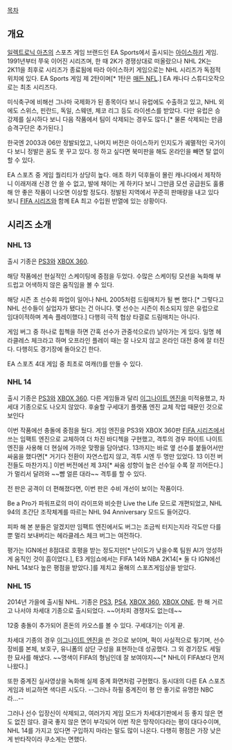 [[목차]]

== 개요 ==
[[일렉트로닉 아츠]]의 스포츠 게임 브랜드인 EA Sports에서 출시되는 [[아이스하키]] 게임. 1991년부터 쭈욱 이어진 시리즈며, 한 때 2K가 경쟁상대로 떠올랐으나 NHL 2K는 2K11을 최후로 시리즈가 종료됨에 따라 아이스하키 게임으로는 NHL 시리즈가 독점적 위치에 있다. EA Sports 게임 제 2탄이며[* 1탄은 [[매든 NFL]].] EA 캐나다 스튜디오작으로는 최초 시리즈다.

미식축구에 비해선 그나마 국제화가 된 종목이다 보니 유럽에도 수출하고 있고, NHL 외에도 스위스, 핀란드, 독일, 스웨덴, 체코 리그 등도 라이센스를 받았다. 다만 유럽은 승강제를 실시하다 보니 다음 작품에서 팀이 삭제되는 경우도 많다.[* 물론 삭제되는 만큼 승격구단은 추가된다.]

한국엔 2003과 06만 정발되었고, 나머지 버전은 아이스하키 인지도가 궤멸적인 국가이다 보니 정발은 꿈도 못 꾸고 있다. 정 하고 싶다면 북미판을 해도 온라인을 빼면 탈 없이 할 수 있다.

EA 스포츠 중 게임 퀄리티가 상당히 높다. 애초 하키 덕후들이 몰린 캐나다에서 제작하니 이래저래 신경 안 쓸 수 없고, 발에 채이는 게 하키다 보니 그만큼 모션 공급원도 훌륭해 안 좋은 작품이 나오면 이상할 정도다. 정발된 지역에서 꾸준히 판매량을 내고 있다 보니 [[FIFA 시리즈]]와 함께 EA 최고 수입원 반열에 있는 상황이다.

== 시리즈 소개 ==
=== NHL 13 ===
출시 기종은 [[PS3]]와 [[XBOX 360]].

해당 작품에선 현실적인 스케이팅에 중점을 두었다. 수많은 스케이팅 모션을 녹화해 부드럽고 어색하지 않은 움직임을 볼 수 있다.

해당 시즌 초 선수회 파업이 일어나 NHL 2005처럼 드림매치가 될 뻔 했다.[* 그렇다고 NHL 선수들이 실업자가 됐다는 건 아니다. 몇 선수는 시즌이 취소되지 않은 유럽으로 임대이적하며 계속 플레이했다.] 다행히 극적 협상 타결로 드림매치는 아니다.

게임 버그 중 하나로 힙첵을 하면 간혹 선수가 관중석으로(!) 날아가는 게 있다. 일명 헤라클레스 체크라고 하며 오프라인 플레이 때는 잘 나오지 않고 온라인 대전 중에 잘 터진다. 다행히도 경기장에 돌아오긴 한다.

EA 스포츠 4대 게임 중 최초로 여캐(!)를 만들 수 있다.

=== NHL 14 ===
출시 기종은 [[PS3]]와 [[XBOX 360]]. 다른 게임들과 달리 [[이그나이트 엔진]]을 미적용했고, 차세대 기종으로도 나오지 않았다. 후술할 구세대기 플랫폼 엔진 교체 작업 때문인 것으로 보인다

이번 작품에선 충돌에 중점을 뒀다. 게임 엔진을 PS3와 XBOX 360판 [[FIFA 시리즈]]에서 쓰는 임팩트 엔진으로 교체하여 더 차진 바디첵을 구현했고, 격투의 경우 파이트 나이트 엔진을 사용해 더 현실에 가까운 맞짱을 담아냈다. 13까지는 바로 옆 선수를 붙들어서만 싸움을 했다면[* 거기다 전환이 자연스럽지 않고, 격투 시엔 두 명만 있었다. 13 이전 버전들도 마찬가지.] 이번 버전에선 제 3자[* 싸움 성향이 높은 선수일 수록 잘 끼어든다.]가 멀리서 달려와 ~~뺨 얼른 대라~~ 격투를 할 수 있다.

전 판은 공격이 더 편해졌다면, 이번 판은 수비 개선이 보이는 작품이다.

Be a Pro가 파워프로의 마이 라이프와 비슷한 Live the Life 모드로 개편되었고, NHL 94의 초간단 조작체계를 따르는 NHL 94 Anniversary 모드도 들어갔다.

피파 해 본 분들은 알겠지만 임팩트 엔진에서도 버그는 조금씩 터지는지라 각도만 다를 뿐 멀리 보내버리는 헤라클레스 체크 버그는 여전하다.

평가는 IGN에선 8점대로 호평을 받는 정도지만[* 난이도가 낮을수록 팀원 AI가 엉성하게 움직인 것이 흠이었다.], E3 게임쇼에서는 FIFA 14와 NBA 2K14[* 둘 다 IGN에선 NHL 14보다 높은 평점을 받았다.]를 제치고 올해의 스포츠게임상을 받았다.

=== NHL 15 ===
2014년 가을에 출시될 NHL. 기종은 [[PS3]], [[PS4]], [[XBOX 360]], [[XBOX ONE]]. 한 해 거르고 나서야 차세대 기종으로 출시되었다. ~~어차피 경쟁자도 없는데~~

12중 충돌이 추가되어 혼돈의 카오스를 볼 수 있다. 구세대기는 이게 끝.

차세대 기종의 경우 [[이그나이트 엔진]]을 쓴 것으로 보이며, 퍽이 사실적으로 튕기며, 선수 장비를 본체, 보호구, 유니폼의 삼단 구성을 표현하는데 성공했다. 그 외 경기장도 세밀한 묘사를 해냈다. ~~명색이 FIFA의 형님인데 잘 보여야지~~[* NHL이 FIFA보다 먼저 나왔다.]

또한 중계진 실사영상을 녹화해 실제 중계 화면처럼 구현했다. 동시대의 다른 EA 스포츠 게임과 비교하면 색다른 시도다. --그러나 하필 중계진이 평 안 좋기로 유명한 NBC라...--

그러나 선수 입장신이 삭제되고, 여러가지 게임 모드가 차세대기판에서 등 좋지 않은 면도 없진 않다. 결국 좋지 않은 면이 부각되어 이번 작은 망작이다라는 평이 대다수이며, NHL 14를 가지고 있다면 구입하지 마라는 말도 많이 나온다. 다행히 평점은 가장 낮은 게 반타작이라 쿠소게는 면했다.

